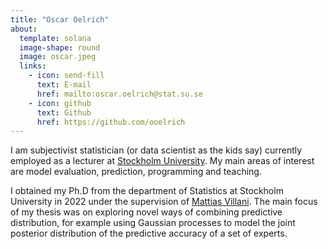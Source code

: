 ```yaml
---
title: "Oscar Oelrich"
about:
  template: solana
  image-shape: round
  image: oscar.jpeg
  links:
    - icon: send-fill
      text: E-mail
      href: mailto:oscar.oelrich@stat.su.se
    - icon: github
      text: Github
      href: https://github.com/ooelrich
---
```


I am subjectivist statistician (or data scientist as the kids say) currently employed as a lecturer at [Stockholm University](https://www.su.se/statistiska-institutionen/). My main areas of interest are model evaluation, prediction, programming and teaching.

I obtained my Ph.D from the department of Statistics at Stockholm University in 2022 under the supervision of [Mattias Villani](https://mattiasvillani.com). The main focus of my thesis was on exploring novel ways of combining predictive distribution, for example using Gaussian processes to model the joint posterior distribution of the predictive accuracy of a set of experts.


